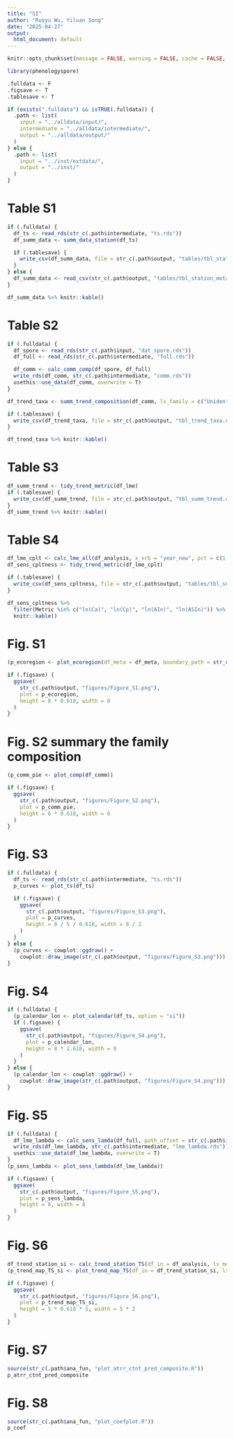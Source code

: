 ```yaml
---
title: "SI"
author: "Ruoyu Wu, Yiluan Song"
date: "2025-04-27"
output:
  html_document: default
---
```


```r
knitr::opts_chunk$set(message = FALSE, warning = FALSE, cache = FALSE, progress = FALSE)

library(phenologyspore)

.fulldata <- F
.figsave <- T
.tablesave <- T

if (exists(".fulldata") && isTRUE(.fulldata)) {
  .path <- list(
    input = "../alldata/input/",
    intermediate = "../alldata/intermediate/",
    output = "../alldata/output/"
  )
} else {
  .path <- list(
    input = "../inst/extdata/",
    output = "../inst/"
  )
}
```

# Table S1
```r
if (.fulldata) {
  df_ts <- read_rds(str_c(.path$intermediate, "ts.rds"))
  df_summ_data <- summ_data_station(df_ts)

  if (.tablesave) {
    write_csv(df_summ_data, file = str_c(.path$output, "tables/tbl_station_meta_data.csv"))
  }
} else {
  df_summ_data <- read_csv(str_c(.path$output, "tables/tbl_station_meta_data.csv"))
}

df_summ_data %>% knitr::kable()
```

# Table S2
```r
if (.fulldata) {
  df_spore <- read_rds(str_c(.path$input, "dat_spore.rds"))
  df_full <- read_rds(str_c(.path$intermediate, "full.rds"))

  df_comm <- calc_comm_comp(df_spore, df_full)
  write_rds(df_comm, str_c(.path$intermediate, "comm.rds"))
  usethis::use_data(df_comm, overwrite = T)
}

df_trend_taxa <- summ_trend_composition(df_comm, ls_family = c("Unidentified", "Cladosporiaceae"))

if (.tablesave) {
  write_csv(df_trend_taxa, file = str_c(.path$output, "tbl_trend_taxa.csv"))
}

df_trend_taxa %>% knitr::kable()
```

# Table S3
```r
df_summ_trend <- tidy_trend_metric(df_lme)
if (.tablesave) {
  write_csv(df_summ_trend, file = str_c(.path$output, "tbl_summ_trend.csv"))
}
df_summ_trend %>% knitr::kable()
```

# Table S4
```r
df_lme_cplt <- calc_lme_all(df_analysis, x_vrb = "year_new", pct = c(1, 0.9, 0.8, 0.7, 0.6))
df_sens_cpltness <- tidy_trend_metric(df_lme_cplt)

if (.tablesave) {
  write_csv(df_sens_cpltness, file = str_c(.path$output, "tables/tbl_sens_cpltness.csv"))
}

df_sens_cpltness %>%
  filter(Metric %in% c("ln(Ca)", "ln(Cp)", "ln(AIn)", "ln(ASIn)")) %>%
  knitr::kable()
```

# Fig. S1

```r
(p_ecoregion <- plot_ecoregion(df_meta = df_meta, boundary_path = str_c(.path$input, "boundary")))

if (.figsave) {
  ggsave(
    str_c(.path$output, "figures/Figure_S1.png"),
    plot = p_ecoregion,
    height = 8 * 0.618, width = 8
  )
}
```

# Fig. S2 summary the family composition
```r
(p_comm_pie <- plot_comp(df_comm))

if (.figsave) {
  ggsave(
    str_c(.path$output, "figures/Figure_S2.png"),
    plot = p_comm_pie,
    height = 6 * 0.618, width = 6
  )
}
```

# Fig. S3
```r
if (.fulldata) {
  df_ts <- read_rds(str_c(.path$intermediate, "ts.rds"))
  p_curves <- plot_ts(df_ts)

  if (.figsave) {
    ggsave(
      str_c(.path$output, "figures/Figure_S3.png"),
      plot = p_curves,
      height = 8 / 5 / 0.618, width = 8 / 2
    )
  }
} else {
  (p_curves <- cowplot::ggdraw() +
    cowplot::draw_image(str_c(.path$output, "figures/Figure_S3.png")))
}
```

# Fig. S4
```r
if (.fulldata) {
  (p_calendar_lon <- plot_calendar(df_ts, option = "si"))
  if (.figsave) {
    ggsave(
      str_c(.path$output, "figures/Figure_S4.png"),
      plot = p_calendar_lon,
      height = 8 * 1.618, width = 9
    )
  }
} else {
  (p_calendar_lon <- cowplot::ggdraw() +
    cowplot::draw_image(str_c(.path$output, "figures/Figure_S4.png")))
}
```

# Fig. S5
```r
if (.fulldata) {
  df_lme_lambda <- calc_sens_lamda(df_full, path_offset = str_c(.path$intermediate, "fill_smooth_offset.rds"), ls_lmd = c(10, seq(50, 500, by = 50)))
  write_rds(df_lme_lambda, str_c(.path$intermediate, "lme_lambda.rds"))
  usethis::use_data(df_lme_lambda, overwrite = T)
}
(p_sens_lambda <- plot_sens_lambda(df_lme_lambda))

if (.figsave) {
  ggsave(
    str_c(.path$output, "figures/Figure_S5.png"),
    plot = p_sens_lambda,
    height = 8, width = 8
  )
}
```

# Fig. S6
```r
df_trend_station_si <- calc_trend_station_TS(df_in = df_analysis, ls_metric = c("SOS", "SAS", "EOS", "EAS", "LOS", "LAS", "ln_Ca", "ln_Cp", "ln_AIn", "ln_ASIn"), pct = 0.8)
(p_trend_map_TS_si <- plot_trend_map_TS(df_in = df_trend_station_si, ls_metric = c("SOS", "SAS", "EOS", "EAS", "LOS", "LAS", "ln_Ca", "ln_Cp", "ln_AIn", "ln_ASIn")))

if (.figsave) {
  ggsave(
    str_c(.path$output, "figures/Figure_S6.png"),
    plot = p_trend_map_TS_si,
    height = 5 * 0.618 * 5, width = 5 * 2
  )
}
```

# Fig. S7
```r
source(str_c(.path$ana_fun, "plot_atrr_ctnt_pred_composite.R"))
p_atrr_ctnt_pred_composite
```

# Fig. S8
```r
source(str_c(.path$ana_fun, "plot_coefplot.R"))
p_coef
```
